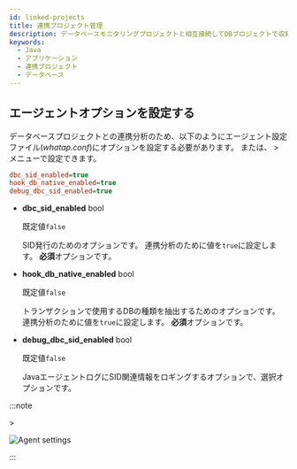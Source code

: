 ```yaml
---
id: linked-projects
title: 連携プロジェクト管理
description: データベースモニタリングプロジェクトと相互接続してDBプロジェクトで収集中のモニタリングデータを確認できます。
keywords:
  - Java
  - アプリケーション
  - 連携プロジェクト
  - データベース
---
```



<LinkprojectDesc />


<Setrole />


<Addproject />

## エージェントオプションを設定する

データベースプロジェクトとの連携分析のため、以下のようにエージェント設定ファイル(*whatap.conf*)にオプションを設定する必要があります。 または、<Cmdname sid="side_management" className="uitext" /> &gt; <Cmdname sid="side_agentSetting" className="uitext" />メニューで設定できます。

```ini title="whatap.conf"
dbc_sid_enabled=true
hook_db_native_enabled=true
debug_dbc_sid_enabled=true
```

- **dbc_sid_enabled** <span class='type'>bool</span> 

  既定値`false`

  SID発行のためのオプションです。 連携分析のために値を`true`に設定します。 **必須**オプションです。

- **hook_db_native_enabled** <span class='type'>bool</span> 

  既定値`false`

  トランザクションで使用するDBの種類を抽出するためのオプションです。 連携分析のために値を`true`に設定します。 **必須**オプションです。

- **debug_dbc_sid_enabled** <span class='type'>bool</span> 

  既定値`false`

  JavaエージェントログにSID関連情報をロギングするオプションで、選択オプションです。 

:::note

<Cmdname sid="side_management" className="uitext" /> &gt; <Cmdname sid="side_agentSetting" className="uitext" />

![Agent settings](/img/linked-projects-agent-settings.png)

:::


<APMtoDBLinkedProject />


<RemoveProject />
